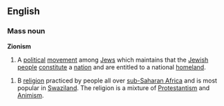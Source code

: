 ==English==
===Mass noun===
{{wikipedia}}
'''Zionism'''
#A [[political]] [[movement]] among [[Jew]]s which maintains that the [[Jewish]] [[people]] [[constitute]] a [[nation]] and are entitled to a national [[homeland]].

#B  [[religion]] practiced by people all over [[sub-Saharan Africa]] and is most popular in [[Swaziland]]. The religion is a mixture of [[Protestantism]] and [[Animism]].